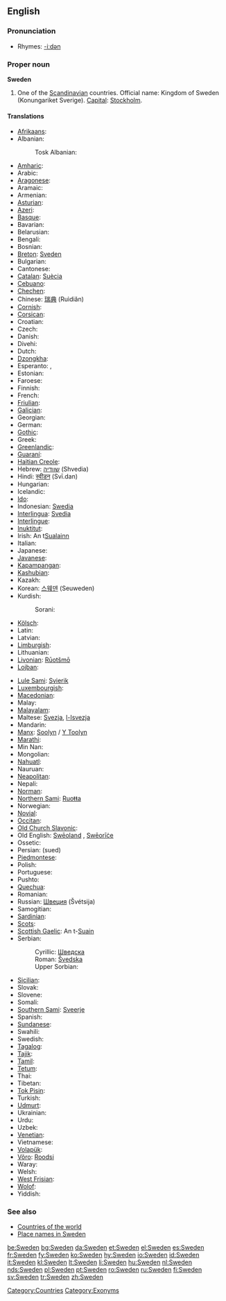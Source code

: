 ==English==
{{wikipedia}}

===Pronunciation===
* Rhymes: [[Rhymes:English:-iːdən|-iːdən]]

===Proper noun===
'''Sweden'''

# One of the [[Scandinavian]] countries. Official name: Kingdom of Sweden (Konungariket Sverige). [[capital|Capital]]: [[Stockholm]].

====Translations====
{{trans-top|Scandinavian country}}
* [[Afrikaans]]: {{t-|af|Swede|xs=Afrikaans}}
* Albanian: {{t+|sq|Suedia|xs=Albanian}}
*: Tosk Albanian: {{t-|als|Schweden}}
* [[Amharic]]: {{t-|am|ስዊድን|xs=Amharic}}
* Arabic: {{Arab|[[السويد]]}} {{unicode|(as-suwéid)}}
* [[Aragonese]]: {{t-|an|Suezia|xs=Aragonese}}
* Aramaic: {{tø|arc|ܣܘܝܕ|sc=Syrc}}
* Armenian: {{t+|hy|Շվեդիա|sc=Hayeren|xs=Armenian}}
* [[Asturian]]: {{t-|ast|Suecia|xs=Asturian}}
* [[Azeri]]: {{t-|az|İsveç|xs=Azeri}}
* [[Basque]]: {{t-|eu|Suedia|xs=Basque}}
* Bavarian: {{tø|bar|Schwen}}
* Belarusian: {{t-|be|Швецыя|sc=Cyrl|xs=Belarusian}}
* Bengali: {{t-|bn|সুইডেন|sc=Beng|xs=Bengali}}
* Bosnian: {{t-|bs|Švedska|f}}
* [[Breton]]: [[Sveden]]
* Bulgarian: {{t+|bg|Швеция|sc=Cyrl}}
* Cantonese: {{tø|yue|瑞典|sc=Hani|xs=Cantonese}}
* [[Catalan]]: [[Suècia]] {{f}}
* [[Cebuano]]: {{tø|ceb|Sweden|xs=Cebuano}}
* [[Chechen]]: {{tø|ce|Швеци|sc=Cyrl|xs=Chechen}}
* Chinese: [[瑞典]] (Ruìdiǎn)
* [[Cornish]]: {{t-|kw|Swedherwyk|xs=Cornish}}
* [[Corsican]]: {{t-|co|Svezia|xs=Corsican}}
* Croatian: {{t-|hr|Švedska|f}}
* Czech: {{t+|cs|Švédsko|n}}
* Danish: {{t+|da|Sverige}}
* Divehi: {{t-|dv|ސުވިޑެން}}
* Dutch: {{t+|nl|Zweden}}
* [[Dzongkha]]: {{t-|dz|སུའི་ཌན་|xs=Dzongkha}}
* Esperanto: {{t-|eo|Svedio|xs=Esperanto}}, {{t-|eo|Svedujo|xs=Esperanto}}
* Estonian: {{t+|et|Rootsi}}
* Faroese: {{t-|fo|Svøríki|n|xs=Faroese}}
* Finnish: {{t+|fi|Ruotsi}}
* French: {{t+|fr|Suède|f}}
* [[Friulian]]: {{tø|fur|Svezie|xs=Friulian}}
* [[Galician]]: {{t-|gl|Suecia - Sverige|xs=Galician}}
* Georgian: {{t-|ka|შვედეთი|xs=Georgian}}
* German: {{t+|de|Schweden|n}}
* [[Gothic]]: {{tø|got|𐍃𐍅𐌴𐌰𐍂𐌴𐌹𐌺𐌹|xs=Gothic}}
* Greek: {{t+|el|Σουηδία|f|tr=Souidía|sc=Grek}}
* [[Greenlandic]]: {{t+|kl|Sverige|xs=Greenlandic}}
* [[Guaraní]]: {{t-|gn|Suesia|xs=Guaraní}}
* [[Haitian Creole]]: {{tø|ht|Syèd|xs=Haitian Creole}}
* Hebrew: [[שוודיה]] (Shvedia)
* Hindi: [[स्वीडन]] (Svī.dan)
* Hungarian: {{t+|hu|Svédország}}
* Icelandic: {{t+|is|Svíþjóð|f}}
* [[Ido]]: {{t+|io|Suedia|xs=Ido}}
* Indonesian: [[Swedia]]
* [[Interlingua]]: [[Svedia]]
* [[Interlingue]]: {{t-|ie|Svedia|xs=Interlingue}}
* [[Inuktitut]]: {{t-|iu|ᔅᕗᕆᑭ/Svuriki|xs=Inuktitut}}
* Irish: An t[[Sualainn]] {{f}}
* Italian: {{t+|it|Svezia|f}}
* Japanese: {{t+|ja|スウェーデン|tr=Suwēden|sc=Jpan}}
* [[Javanese]]: {{t-|jv|Swedia|xs=Javanese}}
* [[Kapampangan]]: {{tø|pam|Sweden|xs=Kapampangan}}
* [[Kashubian]]: {{t-|csb|Szwedzkô|xs=Kashubian}}
* Kazakh: {{t-|kk|Швеция|sc=Cyrl|xs=Kazakh}}
* Korean: [[스웨덴]] (Seuweden)
* Kurdish:
*: Sorani: {{t|ku|سوید|tr=sweed|sc=KUchar}}
* [[Kölsch]]: {{tø|ksh|Shvede|xs=Kölsch}}
* Latin: {{t+|la|Suecia}}
* Latvian: {{t-|lv|Zviedrija|f|xs=Latvian}}
* [[Limburgish]]: {{t-|li|Zwaede|xs=Limburgish}}
* Lithuanian: {{t+|lt|Švedija|xs=Lithuanian}}
* [[Livonian]]: [[Rūotšmō]]
* [[Lojban]]: {{t-|jbo|suis|xs=Lojban}}
{{trans-mid}}
* [[Lule Sami]]: [[Svierik]]
* [[Luxembourgish]]: {{t-|lb|Schweden|xs=Luxembourgish}}
* [[Macedonian]]: {{t+|mk|Шведска|sc=Cyrl|xs=Macedonian}}
* Malay: {{t-|ms|Sweden|xs=Malay}}
* [[Malayalam]]: {{t-|ml|സ്വീഡന്‍|xs=Malayalam}}
* Maltese: [[Svezja]], [[l-Isvezja]]
* Mandarin: {{t-|cmn|瑞典|sc=Hani|xs=Mandarin}}
* [[Manx]]: [[Soolyn]] / [[Y Toolyn]]
* [[Marathi]]: {{t-|mr|स्वीडन|sc=Deva|xs=Marathi}}
* Min Nan: {{t-|nan|Sverige|xs=Min Nan}}
* Mongolian: {{t-|mn|Швед|sc=Cyrl|xs=Mongolian}}
* [[Nahuatl]]: {{t-|nah|Suecatlān|xs=Nahuatl}}
* Nauruan: {{t-|na|Sweden|xs=Nauruan}}
* [[Neapolitan]]: {{tø|nap|Sguezia|xs=Neapolitan}}
* Nepali: {{t-|ne|स्वीडेन|sc=Deva|xs=Nepali}}
* [[Norman]]: {{tø|nrm|Suède|xs=Norman}}
* [[Northern Sami]]: [[Ruoŧŧa]]
* Norwegian: {{t-|no|Sverige}}
* [[Novial]]: {{tø|nov|Suedia|xs=Novial}}
* [[Occitan]]: {{t-|oc|Suècia|xs=Occitan}}
* [[Old Church Slavonic]]: {{tø|cu|Свеньско|sc=Cyrl|xs=Old Church Slavonic}}
* Old English: [[Sweoland|Swēoland]] {{n}}, [[Sweorice|Swēorīċe]] {{n}}
* Ossetic: {{tø|os|Швеци|sc=Cyrl|xs=Ossetian}}
* Persian: {{fa-Arab|[[سوئد]]}} (sued)
* [[Piedmontese]]: {{tø|pms|Svessia|xs=Piedmontese}}
* Polish: {{t+|pl|Szwecja|f}}
* Portuguese: {{t+|pt|Suécia|f}}
* Pushto: {{t-|ps|سويډن|sc=Arab}}
* [[Quechua]]: {{t-|qu|Suysya|xs=Quechua}}
* Romanian: {{t+|ro|Suedia|f}}
* Russian: [[Швеция]] (Švétsija) {{f}}
* Samogitian: {{tø|bat-smg|Švedėjė}}
* [[Sardinian]]: {{tø|sc|Isvetzia|xs=Sardinian}}
* [[Scots]]: {{tø|sco|Swaden|xs=Scots}}
* [[Scottish Gaelic]]: An t-[[Suain]]
* Serbian:
*: Cyrillic: [[Шведска#Serbian|Шведска]] {{f}}
*: Roman: [[Švedska#Serbian|Švedska]] {{f}}
*: Upper Sorbian: {{tø|hsb|Šwedska|xs=Upper Sorbian}}
* [[Sicilian]]: {{t-|scn|Svezzia|xs=Sicilian}}
* Slovak: {{t-|sk|Švédsko}}
* Slovene: {{t+|sl|Švedska|f}}
* Somali: {{t-|so|Sweden|xs=Somali}}
* [[Southern Sami]]: [[Sveerje]]
* Spanish: {{t+|es|Suecia|f}}
* [[Sundanese]]: {{t-|su|Swédia|xs=Sundanese}}
* Swahili: {{t-|sw|Uswidi|xs=Swahili}}
* Swedish: {{t+|sv|Sverige}}
* [[Tagalog]]: {{t-|tl|Sweden|xs=Tagalog}}
* [[Tajik]]: {{t-|tg|Шветсия|sc=Cyrl|xs=Tajik}}
* [[Tamil]]: {{t-|ta|சுவீடன்|xs=Tamil}}
* [[Tetum]]: {{tø|tet|Suésia|xs=Tetum}}
* Thai: {{t-|th|ประเทศสวีเดน|xs=Thai}}
* Tibetan: {{tø|bo|སི་ཝེ་དེན|xs=Tibetan}}
* [[Tok Pisin]]: {{t-|tpi|Suwidan|xs=Tok Pisin}}
* Turkish: {{t+|tr|İsveç}}
* [[Udmurt]]: {{tø|udm|Швеция|sc=Cyrl|xs=Udmurt}}
* Ukrainian: {{t-|uk|Швеція|sc=Cyrl|xs=Ukrainian}}
* Urdu: {{t-|ur|سویڈن|sc=ur-Arab|xs=Urdu}}
* Uzbek: {{t-|uz|Shvetsiya|xs=Uzbek}}
* [[Venetian]]: {{tø|vec|Svezsia|xs=Venetian}}
* Vietnamese: {{t-|vi|Thụy Điển|xs=Vietnamese}}
* [[Volapük]]: {{t+|vo|Svedän|xs=Volapük}}
* [[Võro]]: [[Roodsi]]
* Waray: {{tø|war|Suecia}}
* Welsh: {{t-|cy|Sweden|xs=Welsh}}
* [[West Frisian]]: {{t+|fy|Sweden|xs=West Frisian}}
* [[Wolof]]: {{t-|wo|Suweed|xs=Wolof}}
* Yiddish: {{t-|yi|שוועדן|sc=Hebr|xs=Yiddish}}
{{trans-bottom}}

===See also===
* [[Appendix:Countries of the world|Countries of the world]]
* [[Appendix:Place names in Sweden|Place names in Sweden]]

[[Category:Countries]]
[[Category:Exonyms]]

[[be:Sweden]]
[[bg:Sweden]]
[[da:Sweden]]
[[et:Sweden]]
[[el:Sweden]]
[[es:Sweden]]
[[fr:Sweden]]
[[fy:Sweden]]
[[ko:Sweden]]
[[hy:Sweden]]
[[io:Sweden]]
[[id:Sweden]]
[[it:Sweden]]
[[kl:Sweden]]
[[lt:Sweden]]
[[li:Sweden]]
[[hu:Sweden]]
[[nl:Sweden]]
[[nds:Sweden]]
[[pl:Sweden]]
[[pt:Sweden]]
[[ro:Sweden]]
[[ru:Sweden]]
[[fi:Sweden]]
[[sv:Sweden]]
[[tr:Sweden]]
[[zh:Sweden]]